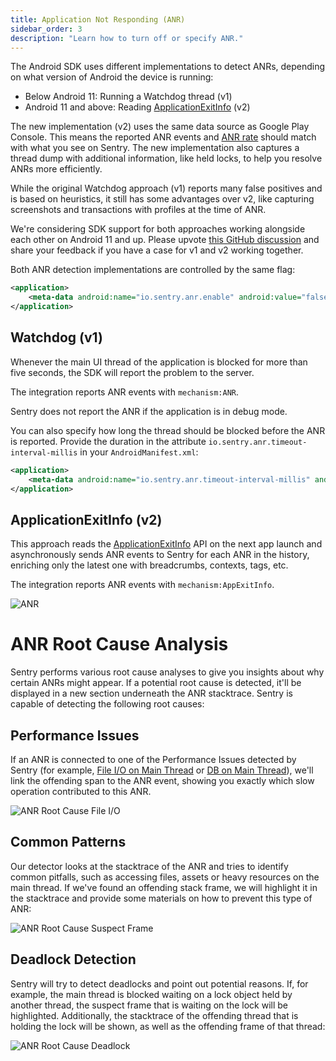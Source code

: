 ```yaml
---
title: Application Not Responding (ANR)
sidebar_order: 3
description: "Learn how to turn off or specify ANR."
---
```


The Android SDK uses different implementations to detect ANRs, depending on what version of Android the device is running:

- Below Android 11: Running a Watchdog thread (v1)
- Android 11 and above: Reading [ApplicationExitInfo](https://developer.android.com/reference/android/app/ApplicationExitInfo) (v2)

The new implementation (v2) uses the same data source as Google Play Console. This means the reported ANR events and [ANR rate](/platforms/android/performance/instrumentation/performance-metrics/#application-not-responding-anr-rate) should match with what you see on Sentry. The new implementation also captures a thread dump with additional information, like held locks, to help you resolve ANRs more efficiently.

While the original Watchdog approach (v1) reports many false positives and is based on heuristics, it still has some advantages over v2, like capturing screenshots and transactions with profiles at the time of ANR.

<Note>

We're considering SDK support for both approaches working alongside each other on Android 11 and up. Please upvote [this GitHub discussion](https://github.com/getsentry/sentry-java/discussions/2716) and share your feedback if you have a case for v1 and v2 working together.

</Note>

Both ANR detection implementations are controlled by the same flag:

```xml {filename:AndroidManifest.xml}
<application>
    <meta-data android:name="io.sentry.anr.enable" android:value="false" />
</application>
```

## Watchdog (v1)

Whenever the main UI thread of the application is blocked for more than five seconds, the SDK will report the problem to the server.

The integration reports ANR events with `mechanism:ANR`.

<Note>

Sentry does not report the ANR if the application is in debug mode.

</Note>

You can also specify how long the thread should be blocked before the ANR is reported. Provide the duration in the attribute `io.sentry.anr.timeout-interval-millis` in your `AndroidManifest.xml`:

```xml {filename:AndroidManifest.xml}
<application>
    <meta-data android:name="io.sentry.anr.timeout-interval-millis" android:value="2000" />
</application>
```

## ApplicationExitInfo (v2)

This approach reads the [ApplicationExitInfo](https://developer.android.com/reference/android/app/ApplicationExitInfo) API on the next app launch
and asynchronously sends ANR events to Sentry for each ANR in the history, enriching only the latest one with breadcrumbs, contexts, tags, etc.

The integration reports ANR events with `mechanism:AppExitInfo`.

![ANR](app-not-respond.png)

# ANR Root Cause Analysis

Sentry performs various root cause analyses to give you insights about why certain ANRs might appear. If a potential root cause is detected, it'll be displayed in a new section underneath the ANR stacktrace. Sentry is capable of detecting the following root causes:

## Performance Issues

If an ANR is connected to one of the Performance Issues detected by Sentry (for example, [File I/O on Main Thread](https://docs.sentry.io/product/issues/issue-details/performance-issues/file-main-thread-io/) or [DB on Main Thread](https://docs.sentry.io/product/issues/issue-details/performance-issues/db-main-thread-io/)), we'll link the offending span to the ANR event, showing you exactly which slow operation contributed to this ANR.

![ANR Root Cause File I/O](anr-rootcause-fileio.png)

## Common Patterns

Our detector looks at the stacktrace of the ANR and tries to identify common pitfalls, such as accessing files, assets or heavy resources on the main thread. If we've found an offending stack frame, we will highlight it in the stacktrace and provide some materials on how to prevent this type of ANR:

![ANR Root Cause Suspect Frame](anr-rootcause-frame.png)

## Deadlock Detection

Sentry will try to detect deadlocks and point out potential reasons. If, for example, the main thread is blocked waiting on a lock object held by another thread, the suspect frame that is waiting on the lock will be highlighted. Additionally, the stacktrace of the offending thread that is holding the lock will be shown, as well as the offending frame of that thread:

![ANR Root Cause Deadlock](anr-rootcause-deadlock.png)
